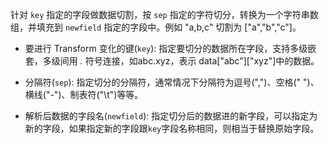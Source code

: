 针对 `key` 指定的字段做数据切割，按 `sep` 指定的字符切分，转换为一个字符串数组，并填充到 `newfield` 指定的字段中。例如 "a,b,c" 切割为 ["a","b","c"]。 

* 要进行 Transform 变化的键(`key`): 指定要切分的数据所在字段，支持多级嵌套，多级间用 *.* 符号连接，如abc.xyz，表示 data["abc"]["xyz"]中的数据。

* 分隔符(`sep`): 指定切分的分隔符，通常情况下分隔符为逗号(",")、空格(" ")、横线("-")、制表符("\t")等等。

* 解析后数据的字段名(`newfield`): 指定切分后的数据进的新字段，可以指定为新的字段，如果指定新的字段跟`key`字段名称相同，则相当于替换原始字段。